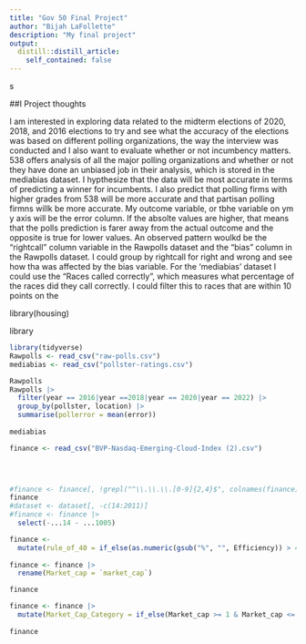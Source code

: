 ```yaml
---
title: "Gov 50 Final Project"
author: "Bijah LaFollette"
description: "My final project"
output:
  distill::distill_article:
    self_contained: false
---
```


s

##I Project thoughts

I am interested in exploring data related to the midterm elections of 2020, 2018, and 2016 elections to try and see what the accuracy of the elections was based on different polling organizations, the way the interview was conducted and I also want to evaluate whether or not incumbency matters. 538 offers analysis of all the major polling organizations and whether or not they have done an unbiased job in their analysis, which is stored in the mediabias dataset. 
    I hypthesize that the data will be most accurate in terms of predicting a winner for incumbents. I also predict that polling firms with higher grades from 538 will be more accurate and that partisan polling firmns willk be more accurate. 
    My outcome variable, or tbhe variable on ym y axis will be the error column. If the absolte values are higher, that means that the polls prediction is farer away from the actual outcome and the opposite is true for lower values. 
    An observed pattern woulkd be the "rightcall" column variable in the Rawpolls dataset and the "bias" column in the Rawpolls dataset. I could group by rightcall for right and wrong and see how tha was affected by the bias variable. For the 'mediabias' dataset I could use the "Races called correctly", which measures what percentage of the races did they call correctly. I could filter this to races that are within 10 points on the 
    

library(housing)



library
```r
library(tidyverse)
Rawpolls <- read_csv("raw-polls.csv")
mediabias <- read_csv("pollster-ratings.csv")

Rawpolls
Rawpolls |>
  filter(year == 2016|year ==2018|year == 2020|year == 2022) |>
  group_by(pollster, location) |>
  summarise(pollerror = mean(error))
  
mediabias

finance <- read_csv("BVP-Nasdaq-Emerging-Cloud-Index (2).csv")

         



```

```r

#finance <- finance[, !grepl("^\\.\\.\\.[0-9]{2,4}$", colnames(finance))]
finance
#dataset <- dataset[, -c(14:2011)]
#finance <- finance |>
  select(-...14 - ...1005)

finance <-
  mutate(rule_of_40 = if_else(as.numeric(gsub("%", "", Efficiency)) > 40, "Attractive", "na"))
  
finance <- finance |>
  rename(Market_cap = `market_cap`)

finance

finance <- finance |>
  mutate(Market_Cap_Category = if_else(Market_cap >= 1 & Market_cap <= 1000000, "Mid cap", "small"))
  
finance
```


